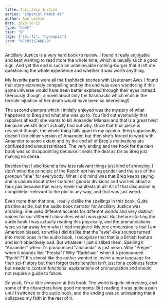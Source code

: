 ```yaml
---
title: Ancillary Justice
series: "Imperial Radch #1"
author: Ann Leckie
date: 2025-10-15
type: "book"
tier: "B"
tags: ["sci-fi", "dystopia"]
isbn: "9780316246620"
---
```


Ancillary Justice is a very hard book to review. I found it really enjoyable and kept wanting to read more the whole time, which is usually such a good sign. And yet the end is such an unbelievable nothing-burger that it left me questioning the whole experience and whether it was worth anything.

My favorite parts were all the flashback scenes with Lieutenant Awn. I found that story extremely compelling and by the end was even wondering if this same universe would have been better explored through their eyes instead. (Seriously though, a novel about only the flashbacks which ends in the terrible injustice of her death would have been so interesting!)

The second element which I initially enjoyed was the mystery of what happened to Breq and what she was up to. You find out eventually that (spoilers ahead!) she wants to kill Anaander Mianaai and that is a great twist because we still don't actually find out why. Once that final piece is revealed though, the whole thing falls apart in my opinion. Breq supposedly doesn't like either version of Anaander, but then she's forced to work with Anaander to some extent and by the end all of Breq's motivations are confused and unsubstantiated. The very ending and the hook for the next book was so disappointing because it seals the deal as far as Breq just making no sense.

Besides that I also found a few less relevant things just kind of annoying. I don't mind the principle of the Radch not having gender and the use of the pronoun "she" for everybody. What I did mind was that Breq keeps saying she is unsure about other cultures' gender divisions and worries about a faux pas because that worry never manifests at all! All of that discussion is completely irrelevant to the plot in any way, and that was just weird.

Even more than that one, I really dislike the spellings in this book. Quite positive aside, but the audio book narrator for Ancillary Justice was amazing. She used different accents for different worlds and very distinct voices for our different characters which was great. But before starting the audio book I was actually reading this physically, and the pronunciations were so far away from what I had imagined. My one concession is that I am American biased, so while I did dislike that the "awe"-like sounds turned into rhotic ones in the audio book, I recognize that that is a British feature and isn't objectively bad. But whatever I just disliked them. Spelling it "Anaander" when it's pronounced "ana anda" is just mean. Why "Preger" when it sounds like "Preska"? Why "Radchaai" when it's pronounced "Rachi'i"? It's almost like the author wanted to invent a new language for their sci-fi story but then forgot transliteration isn't just for a coolness factor but needs to contain functional explanations of pronunciation and should not require a guide to follow.

So yeah, I'm a little annoyed at this book. The world is quite interesting, and some of the characters have good moments. But reading it was quite a pain until I switched to the audio book, and the ending was so uninspiring that it collapsed my faith in the rest of it.
